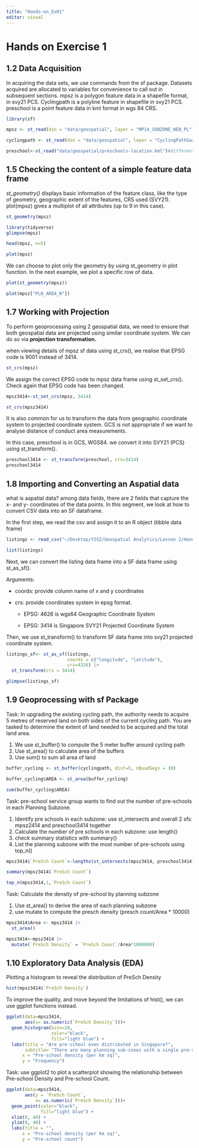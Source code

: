 ```yaml
---
title: "Hands-on_Ex01"
editor: visual
---
```


# Hands on Exercise 1

## 1.2 Data Acquisition

In acquiring the data sets, we use commands from the sf package. Datasets acquired are allocated to variables for convenience to call out in subsequent sections. mpsz is a polygon feature data in a shapefile format, in svy21 PCS. Cyclingpath is a polyline feature in shapefile in svy21 PCS. preschool is a point feature data in kml format in wgs 84 CRS.

```r
library(sf)

mpsz <- st_read(dsn = "data/geospatial", layer = "MP14_SUBZONE_WEB_PL")#we use st_read to import a shapefile into R as a polygon feature dataframe

cyclingpath <- st_read(dsn = "data/geospatial", layer = "CyclingPathGazette")

preschool<-st_read("data/geospatial/preschools-location.kml")#different from the previous two simple feature data frame, preschool is in wgs84 coordinates system
```

## 1.5 Checking the content of a simple feature data frame

*st_geometry()* displays basic information of the feature class, like the type of geometry, geographic extent of the features, CRS used (SVY21). plot(mpsz) gives a multiplot of all attributes (up to 9 in this case).

```r
st_geometry(mpsz)

library(tidyverse)
glimpse(mpsz)

head(mpsz, n=5)

plot(mpsz)
```

We can choose to plot only the geometry by using st_geometry in plot function. In the next example, we plot a specific row of data.

```r
plot(st_geometry(mpsz))

plot(mpsz["PLN_AREA_N"])
```

## 1.7 Working with Projection

To perform geoprocessing using 2 geospatial data, we need to ensure that both geospatial data are projected using similar coordinate system. We can do so via **projection transformation.**

when viewing details of mpsz sf data using st_crs(), we realise that EPSG code is 9001 instead of 3414.

```r
st_crs(mpsz)
```

We assign the correct EPSG code to mpsz data frame using st_set_crs(). Check again that EPSG code has been changed.

```r
mpsz3414<-st_set_crs(mpsz, 3414)

st_crs(mpsz3414)
```

It is also common for us to transform the data from geographic coordinate system to projected coordinate system. GCS is not appropriate if we want to analyse distance of conduct area measurements.

In this case, preschool is in GCS, WGS84. we convert it into SVY21 (PCS) using st_transform().

```r
preschool3414 <- st_transform(preschool, crs=3414)
preschool3414
```

## 1.8 Importing and Converting an Aspatial data

what is aspatial data? among data fields, there are 2 fields that capture the x- and y- coordinates of the data points. In this segment, we look at how to convert CSV data into an SF dataframe.

In the first step, we read the csv and assign it to an R object (tibble data frame)

```r
listings <- read_csv("~/Desktop/Y2S2/Geospatial Analytics/Lesson 2/Hands-on_Ex01/data/aspatial/listings.csv")

list(listings)
```

Next, we can convert the listing data frame into a SF data frame using st_as_sf().

Arguments:

-   coords: provide column name of x and y coordinates

-   crs: provide coordinates system in epsg format.

    -   EPSG: 4626 is wgs64 Geographic Coordinate System

    -   EPSG: 3414 is Singapore SVY21 Projected Coordinate System

Then, we use st_transform() to transform SF data frame into svy21 projected coordinate system.

```r
listings_sf<- st_as_sf(listings,
                       coords = c("longitude", "latitude"),
                       crs=4326) |> 
  st_transform(crs = 3414)

glimpse(listings_sf)
```

## 1.9 Geoprocessing with sf Package

Task: In upgrading the existing cycling path, the authority needs to acquire 5 metres of reserved land on both sides of the current cycling path. You are tasked to determine the extent of land needed to be acquired and the total land area.

1.  We use st_buffer() to compute the 5 meter buffer around cycling path
2.  Use st_area() to calculate area of the buffers
3.  Use sum() to sum all area of land

```r
buffer_cycling <- st_buffer(cyclingpath, dist=5, nQuadSegs = 30)

buffer_cycling$AREA <- st_area(buffer_cycling)

sum(buffer_cycling$AREA)
```

Task: pre-school service group wants to find out the number of pre-schools in each Planning Subzone.

1.  Identify pre schools in each subzone: use st_intersects and overall 2 sfs: mpsz2414 and preschool3414 together
2.  Calculate the number of pre schools in each subzone: use length()
3.  check summary statistics with summary()
4.  List the planning subzone with the most number of pre-schools using top_n()

```r
mpsz3414$`PreSch Count`<-lengths(st_intersects(mpsz3414, preschool3414))

summary(mpsz3414$`PreSch Count`)

top_n(mpsz3414,1,`PreSch Count`)
```

Task: Calculate the density of pre-school by planning subzone

1.  Use st_area() to derive the area of each planning subzone
2.  use mutate to compute the presch density (presch count/Area \* 10000)

```r
mpsz3414$Area <- mpsz3414 |> 
  st_area()

mpsz3414<-mpsz3414 |> 
  mutate(`PreSch Density` = `PreSch Count`/Area*1000000)
```

## 1.10 Exploratory Data Analysis (EDA)

Plotting a histogram to reveal the distribution of PreSch Density

```r
hist(mpsz3414$`PreSch Density`)
```

To improve the quality, and move beyond the limitations of hist(), we can use ggplot functions instead.

```r
ggplot(data=mpsz3414, 
       aes(x= as.numeric(`PreSch Density`)))+
  geom_histogram(bins=20, 
                 color="black", 
                 fill="light blue") +
  labs(title = "Are pre-school even distributed in Singapore?",
       subtitle= "There are many planning sub-zones with a single pre-school, on the other hand, \nthere are two planning sub-zones with at least 20 pre-schools",
      x = "Pre-school density (per km sq)",
      y = "Frequency")
```

Task: use ggplot2 to plot a scatterplot showing the relationship between Pre-school Density and Pre-school Count.

```r
ggplot(data=mpsz3414, 
       aes(y = `PreSch Count`, 
           x= as.numeric(`PreSch Density`)))+
  geom_point(color="black", 
             fill="light blue") +
  xlim(0, 40) +
  ylim(0, 40) +
  labs(title = "",
      x = "Pre-school density (per km sq)",
      y = "Pre-school count")
```
